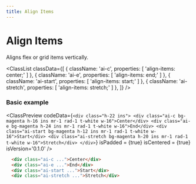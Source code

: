 ```yaml
---
title: Align Items
---
```



# Align Items

Aligns flex or grid items vertically.

<ClassList
  classData={[
    {
      className: 'ai-c',
      properties: [
        'align-items: center;'
      ]
    },
    {
      className: 'ai-e',
      properties: [
        'align-items: end;'
      ]
    },
    {
      className: 'ai-start',
      properties: [
        'align-items: start;'
      ]
    },
    {
      className: 'ai-stretch',
      properties: [
        'align-items: stretch;'
      ]
    },
  ]}
/>

### Basic example

<ClassPreview
  codeData={`
    <div class="h-22 ins">
        <div class="ai-c bg-magenta h-16 ins mr-1 rad-1 t-white w-16">Center</div>
        <div class="ai-e bg-magenta h-24 ins mr-1 rad-1 t-white w-16">End</div>
        <div class="ai-start bg-magenta h-12 ins mr-1 rad-1 t-white w-16">Start</div>
        <div class="ai-stretch bg-magenta h-20 ins mr-1 rad-1 t-white w-16">Stretch</div>
    </div>
  `}
  isPadded = {true}
  isCentered = {true}
  isVersion='0.1.0'
/>

```html
  <div class="ai-c ...">Center</div>
  <div class="ai-e ...">End</div>
  <div class="ai-start ...">Start</div>
  <div class="ai-stretch ...">Stretch</div>
```